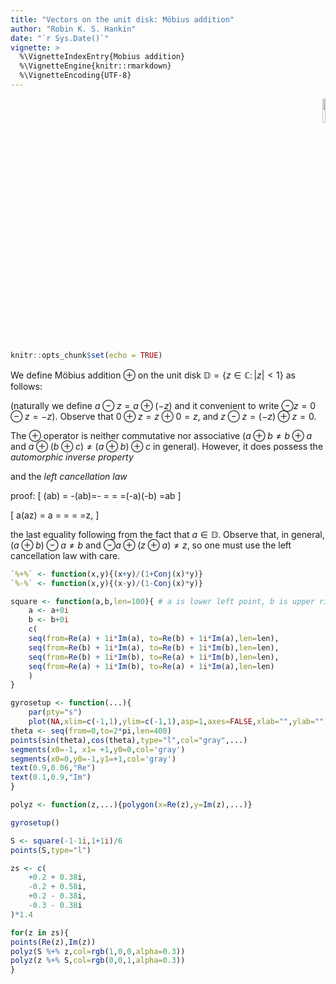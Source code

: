 ```yaml
---
title: "Vectors on the unit disk: Möbius addition"
author: "Robin K. S. Hankin"
date: "`r Sys.Date()`"
vignette: >
  %\VignetteIndexEntry{Mobius addition}
  %\VignetteEngine{knitr::rmarkdown}
  %\VignetteEncoding{UTF-8}
---
```


<p style="text-align: right;">
![](`r system.file("help/figures/lorentz.png", package = "lorentz")`){width=10%}
</p>

```r
knitr::opts_chunk$set(echo = TRUE)
```

We define Möbius addition $\oplus$ on the unit disk $\mathbb{D} =
\left\lbrace z\in\mathbb{C}\colon\left|z\right|<1\right\rbrace$ as
follows:

\begin{equation}
a\oplus z = \frac{a+z}{1+\overline{a}z}
\end{equation}

(naturally we define $a\ominus z=a\oplus(-z)$ and it convenient to
write $\ominus z=0\ominus z=-z$).  Observe that $0\oplus z=z\oplus
0=z$, and $z\ominus z=(-z)\oplus z=0$.



The $\oplus$ operator is neither commutative nor associative ($a\oplus
b\neq b\oplus a$ and $a\oplus(b\oplus c)\neq (a\oplus b)\oplus c$ in
general).  However, it does possess the _automorphic inverse property_

\begin{equation}
\ominus(a\oplus b) = \ominus a\ominus b
\end{equation}

and the _left cancellation law_

\begin{equation}
\ominus a\oplus (a\oplus z) = z
\end{equation}


proof:
\[
\ominus(a\oplus b) = -(a\oplus b)=-\frac{a+b}{1+\overline{a}b}
=\frac{(-a)+(-b)}{1+\overline{a}b}
=\frac{(-a)+(-b)}{1+\overline{(-a)}(-b)}
=(-a)\oplus(-b)
=\ominus a\ominus b
\]

\[
\ominus a\oplus (a\oplus z) = 
\ominus a\oplus\frac{a+z}{1+\overline{a}z}
=\frac{-a + \frac{a+z}{1+\overline{a}z}}{1+\overline{(-a)}\frac{a+z}{1+\overline{a}z}}
=\frac{-a\overline{a}z +z}{1-\overline{a}a}
=\frac{z(1-a\overline{a})}{1-\overline{a}a}
=z,
\]

the last equality following from the fact that $a\in\mathbb{D}$.
Observe that, in general, $(a\oplus b)\ominus a \neq b$ and $\ominus
a\oplus (z\oplus a)\neq z$, so one must use the left cancellation law
with care.


```r

`%+%` <- function(x,y){(x+y)/(1+Conj(x)*y)}
`%-%` <- function(x,y){(x-y)/(1-Conj(x)*y)}

square <- function(a,b,len=100){ # a is lower left point, b is upper right
    a <- a+0i
    b <- b+0i
    c(
    seq(from=Re(a) + 1i*Im(a), to=Re(b) + 1i*Im(a),len=len),
    seq(from=Re(b) + 1i*Im(a), to=Re(b) + 1i*Im(b),len=len),
    seq(from=Re(b) + 1i*Im(b), to=Re(a) + 1i*Im(b),len=len),
    seq(from=Re(a) + 1i*Im(b), to=Re(a) + 1i*Im(a),len=len)
    )
}

gyrosetup <- function(...){
	par(pty="s")
	plot(NA,xlim=c(-1,1),ylim=c(-1,1),asp=1,axes=FALSE,xlab="",ylab="")
theta <- seq(from=0,to=2*pi,len=400)
points(sin(theta),cos(theta),type="l",col="gray",...)
segments(x0=-1, x1= +1,y0=0,col='gray')
segments(x0=0,y0=-1,y1=+1,col='gray')
text(0.9,0.06,"Re")
text(0.1,0.9,"Im")
}

polyz <- function(z,...){polygon(x=Re(z),y=Im(z),...)}

gyrosetup()

S <- square(-1-1i,1+1i)/6
points(S,type="l")

zs <- c(
    +0.2 + 0.38i,
    -0.2 + 0.58i,
    +0.2 - 0.38i,
    -0.3 - 0.38i
)*1.4

for(z in zs){
points(Re(z),Im(z))
polyz(S %+% z,col=rgb(1,0,0,alpha=0.3))
polyz(z %+% S,col=rgb(0,0,1,alpha=0.3))
}

```
